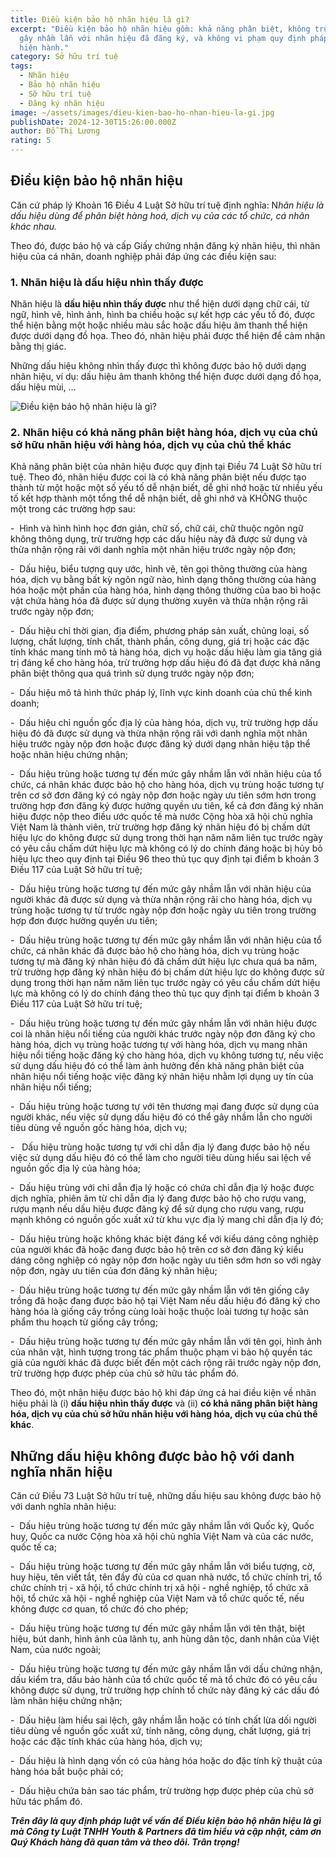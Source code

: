 ```yaml
---
title: Điều kiện bảo hộ nhãn hiệu là gì?
excerpt: "Điều kiện bảo hộ nhãn hiệu gồm: khả năng phân biệt, không trùng hoặc
  gây nhầm lẫn với nhãn hiệu đã đăng ký, và không vi phạm quy định pháp luật
  hiện hành."
category: Sở hữu trí tuệ
tags:
  - Nhãn hiệu
  - Bảo hộ nhãn hiệu
  - Sỡ hữu trí tuệ
  - Đăng ký nhãn hiệu
image: ~/assets/images/dieu-kien-bao-ho-nhan-hieu-la-gi.jpg
publishDate: 2024-12-30T15:26:00.000Z
author: Đỗ Thị Lương
rating: 5
---
```

## **Điều kiện bảo hộ nhãn hiệu**

Căn cứ pháp lý Khoản 16 Điều 4 Luật Sở hữu trí tuệ định nghĩa: N*hãn hiệu là dấu hiệu dùng để phân biệt hàng hoá, dịch vụ của các tổ chức, cá nhân khác nhau.*

Theo đó, được bảo hộ và cấp Giấy chứng nhận đăng ký nhãn hiệu, thì nhãn hiệu của cá nhân, doanh nghiệp phải đáp ứng các điều kiện sau:

### **1. Nhãn hiệu là dấu hiệu nhìn thấy được**

Nhãn hiệu là **dấu hiệu nhìn thấy được** như thể hiện dưới dạng chữ cái, từ ngữ, hình vẽ, hình ảnh, hình ba chiều hoặc sự kết hợp các yếu tố đó, được thể hiện bằng một hoặc nhiều màu sắc hoặc dấu hiệu âm thanh thể hiện được dưới dạng đồ họa. Theo đó, nhãn hiệu phải được thể hiện để cảm nhận bằng thị giác.

Những dấu hiệu không nhìn thấy được thì không được bảo hộ dưới dạng nhãn hiệu, ví dụ: dấu hiệu âm thanh không thể hiện được dưới dạng đồ họa, dấu hiệu mùi, …

![Điều kiện bảo hộ nhãn hiệu là gì?](~/assets/images/dieu-kien-bao-ho-nhan-hieu-la-gi-1.png "Điều kiện bảo hộ nhãn hiệu là gì?")

### **2. Nhãn hiệu có khả năng phân biệt hàng hóa, dịch vụ của chủ sở hữu nhãn hiệu với hàng hóa, dịch vụ của chủ thể khác**

Khả năng phân biệt của nhãn hiệu được quy định tại Điều 74 Luật Sở hữu trí tuệ. Theo đó, nhãn hiệu được coi là có khả năng phân biệt nếu được tạo thành từ một hoặc một số yếu tố dễ nhận biết, dễ ghi nhớ hoặc từ nhiều yếu tố kết hợp thành một tổng thể dễ nhận biết, dễ ghi nhớ và KHÔNG thuộc một trong các trường hợp sau:

\-  Hình và hình hình học đơn giản, chữ số, chữ cái, chữ thuộc ngôn ngữ không thông dụng, trừ trường hợp các dấu hiệu này đã được sử dụng và thừa nhận rộng rãi với danh nghĩa một nhãn hiệu trước ngày nộp đơn;

\-  Dấu hiệu, biểu tượng quy ước, hình vẽ, tên gọi thông thường của hàng hóa, dịch vụ bằng bất kỳ ngôn ngữ nào, hình dạng thông thường của hàng hóa hoặc một phần của hàng hóa, hình dạng thông thường của bao bì hoặc vật chứa hàng hóa đã được sử dụng thường xuyên và thừa nhận rộng rãi trước ngày nộp đơn;

\-  Dấu hiệu chỉ thời gian, địa điểm, phương pháp sản xuất, chủng loại, số lượng, chất lượng, tính chất, thành phần, công dụng, giá trị hoặc các đặc tính khác mang tính mô tả hàng hóa, dịch vụ hoặc dấu hiệu làm gia tăng giá trị đáng kể cho hàng hóa, trừ trường hợp dấu hiệu đó đã đạt được khả năng phân biệt thông qua quá trình sử dụng trước ngày nộp đơn;

\-  Dấu hiệu mô tả hình thức pháp lý, lĩnh vực kinh doanh của chủ thể kinh doanh;

\-  Dấu hiệu chỉ nguồn gốc địa lý của hàng hóa, dịch vụ, trừ trường hợp dấu hiệu đó đã được sử dụng và thừa nhận rộng rãi với danh nghĩa một nhãn hiệu trước ngày nộp đơn hoặc được đăng ký dưới dạng nhãn hiệu tập thể hoặc nhãn hiệu chứng nhận;

\-  Dấu hiệu trùng hoặc tương tự đến mức gây nhầm lẫn với nhãn hiệu của tổ chức, cá nhân khác được bảo hộ cho hàng hóa, dịch vụ trùng hoặc tương tự trên cơ sở đơn đăng ký có ngày nộp đơn hoặc ngày ưu tiên sớm hơn trong trường hợp đơn đăng ký được hưởng quyền ưu tiên, kể cả đơn đăng ký nhãn hiệu được nộp theo điều ước quốc tế mà nước Cộng hòa xã hội chủ nghĩa Việt Nam là thành viên, trừ trường hợp đăng ký nhãn hiệu đó bị chấm dứt hiệu lực do không được sử dụng trong thời hạn năm năm liên tục trước ngày có yêu cầu chấm dứt hiệu lực mà không có lý do chính đáng hoặc bị hủy bỏ hiệu lực theo quy định tại Điều 96 theo thủ tục quy định tại điểm b khoản 3 Điều 117 của Luật Sở hữu trí tuệ;

\-  Dấu hiệu trùng hoặc tương tự đến mức gây nhầm lẫn với nhãn hiệu của người khác đã được sử dụng và thừa nhận rộng rãi cho hàng hóa, dịch vụ trùng hoặc tương tự từ trước ngày nộp đơn hoặc ngày ưu tiên trong trường hợp đơn được hưởng quyền ưu tiên;

\-  Dấu hiệu trùng hoặc tương tự đến mức gây nhầm lẫn với nhãn hiệu của tổ chức, cá nhân khác đã được bảo hộ cho hàng hóa, dịch vụ trùng hoặc tương tự mà đăng ký nhãn hiệu đó đã chấm dứt hiệu lực chưa quá ba năm, trừ trường hợp đăng ký nhãn hiệu đó bị chấm dứt hiệu lực do không được sử dụng trong thời hạn năm năm liên tục trước ngày có yêu cầu chấm dứt hiệu lực mà không có lý do chính đáng theo thủ tục quy định tại điểm b khoản 3 Điều 117 của Luật Sở hữu trí tuệ;

\-  Dấu hiệu trùng hoặc tương tự đến mức gây nhầm lẫn với nhãn hiệu được coi là nhãn hiệu nổi tiếng của người khác trước ngày nộp đơn đăng ký cho hàng hóa, dịch vụ trùng hoặc tương tự với hàng hóa, dịch vụ mang nhãn hiệu nổi tiếng hoặc đăng ký cho hàng hóa, dịch vụ không tương tự, nếu việc sử dụng dấu hiệu đó có thể làm ảnh hưởng đến khả năng phân biệt của nhãn hiệu nổi tiếng hoặc việc đăng ký nhãn hiệu nhằm lợi dụng uy tín của nhãn hiệu nổi tiếng;

\-  Dấu hiệu trùng hoặc tương tự với tên thương mại đang được sử dụng của người khác, nếu việc sử dụng dấu hiệu đó có thể gây nhầm lẫn cho người tiêu dùng về nguồn gốc hàng hóa, dịch vụ;

\-   Dấu hiệu trùng hoặc tương tự với chỉ dẫn địa lý đang được bảo hộ nếu việc sử dụng dấu hiệu đó có thể làm cho người tiêu dùng hiểu sai lệch về nguồn gốc địa lý của hàng hóa;

\-  Dấu hiệu trùng với chỉ dẫn địa lý hoặc có chứa chỉ dẫn địa lý hoặc được dịch nghĩa, phiên âm từ chỉ dẫn địa lý đang được bảo hộ cho rượu vang, rượu mạnh nếu dấu hiệu được đăng ký để sử dụng cho rượu vang, rượu mạnh không có nguồn gốc xuất xứ từ khu vực địa lý mang chỉ dẫn địa lý đó;

\-  Dấu hiệu trùng hoặc không khác biệt đáng kể với kiểu dáng công nghiệp của người khác đã hoặc đang được bảo hộ trên cơ sở đơn đăng ký kiểu dáng công nghiệp có ngày nộp đơn hoặc ngày ưu tiên sớm hơn so với ngày nộp đơn, ngày ưu tiên của đơn đăng ký nhãn hiệu;

\-  Dấu hiệu trùng hoặc tương tự đến mức gây nhầm lẫn với tên giống cây trồng đã hoặc đang được bảo hộ tại Việt Nam nếu dấu hiệu đó đăng ký cho hàng hóa là giống cây trồng cùng loài hoặc thuộc loài tương tự hoặc sản phẩm thu hoạch từ giống cây trồng;

\-  Dấu hiệu trùng hoặc tương tự đến mức gây nhầm lẫn với tên gọi, hình ảnh của nhân vật, hình tượng trong tác phẩm thuộc phạm vi bảo hộ quyền tác giả của người khác đã được biết đến một cách rộng rãi trước ngày nộp đơn, trừ trường hợp được phép của chủ sở hữu tác phẩm đó.

Theo đó, một nhãn hiệu được bảo hộ khi đáp ứng cả hai điều kiện về nhãn hiệu phải là (i) **dấu hiệu nhìn thấy được** và (ii) **có khả năng phân biệt hàng hóa, dịch vụ của chủ sở hữu nhãn hiệu với hàng hóa, dịch vụ của chủ thể khác**.

## **Những dấu hiệu không được bảo hộ với danh nghĩa nhãn hiệu**

Căn cứ Điều 73 Luật Sở hữu trí tuệ, những dấu hiệu sau không được bảo hộ với danh nghĩa nhãn hiệu:     

\-  Dấu hiệu trùng hoặc tương tự đến mức gây nhầm lẫn với Quốc kỳ, Quốc huy, Quốc ca nước Cộng hòa xã hội chủ nghĩa Việt Nam và của các nước, quốc tế ca;

\-  Dấu hiệu trùng hoặc tương tự đến mức gây nhầm lẫn với biểu tượng, cờ, huy hiệu, tên viết tắt, tên đầy đủ của cơ quan nhà nước, tổ chức chính trị, tổ chức chính trị - xã hội, tổ chức chính trị xã hội - nghề nghiệp, tổ chức xã hội, tổ chức xã hội - nghề nghiệp của Việt Nam và tổ chức quốc tế, nếu không được cơ quan, tổ chức đó cho phép;

\-  Dấu hiệu trùng hoặc tương tự đến mức gây nhầm lẫn với tên thật, biệt hiệu, bút danh, hình ảnh của lãnh tụ, anh hùng dân tộc, danh nhân của Việt Nam, của nước ngoài;

\-  Dấu hiệu trùng hoặc tương tự đến mức gây nhầm lẫn với dấu chứng nhận, dấu kiểm tra, dấu bảo hành của tổ chức quốc tế mà tổ chức đó có yêu cầu không được sử dụng, trừ trường hợp chính tổ chức này đăng ký các dấu đó làm nhãn hiệu chứng nhận;

\-  Dấu hiệu làm hiểu sai lệch, gây nhầm lẫn hoặc có tính chất lừa dối người tiêu dùng về nguồn gốc xuất xứ, tính năng, công dụng, chất lượng, giá trị hoặc các đặc tính khác của hàng hóa, dịch vụ;

\-  Dấu hiệu là hình dạng vốn có của hàng hóa hoặc do đặc tính kỹ thuật của hàng hóa bắt buộc phải có;

\-  Dấu hiệu chứa bản sao tác phẩm, trừ trường hợp được phép của chủ sở hữu tác phẩm đó.

***Trên đây là quy định pháp luật về vấn đề Điều kiện bảo hộ nhãn hiệu là gì mà Công ty Luật TNHH Youth & Partners đã tìm hiểu và cập nhật, cảm ơn Quý Khách hàng đã quan tâm và theo dõi. Trân trọng!***
